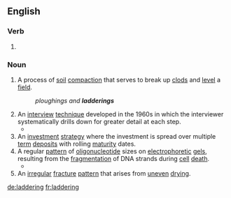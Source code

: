 ==English==

===Verb===
{{head|en|present participle}}

# {{present participle of|ladder|lang=en|nocat=1}}

===Noun===
{{en-noun}}

# {{context|agriculture|lang=en}} A process of [[soil]] [[compaction]] that serves to break up [[clods]] and [[level]] a [[field]].
#: ''ploughings and '''ladderings'''''
# An [[interview]] [[technique]] developed in the 1960s in which the interviewer systematically drills down for greater detail at each step.
#* {{quote-book|title=A Gentle Guide To Research Methods |author=Rugg, Gordon, ‎Petre, & Marian |year=2006 |page=127 |ISBN=0335219276 |passage=With upward '''laddering''' like this, you're going from the bottom of the hierarchy up towards the top, and what you'll typically find is that as you go up the number of branches decreases, so you'll keep hitting the same responses and the same high level goals and values eventually, more or less regardless of where you started from. }}
# An [[investment]] [[strategy]] where the investment is spread over multiple [[term]] [[deposit]]s with rolling [[maturity]] dates.
# A regular [[pattern]] of [[oligonucleotide]] sizes on [[electrophoretic]] [[gels]], resulting from the [[fragmentation]] of DNA strands during [[cell]] [[death]]. 
#* {{quote-book|title=Cell Engineering: Apoptosis |author=Mohamed Al-Rubeai & ‎Martin Fussenegger |year=2006  |page=116 |ISBN=1402022174 |passage=For example, tobacco cell cultures grown at 5oC, resulted in a loss of viability relative to control cells and exhibited DNA '''laddering''' (Koukalova et al., 1997). }}
# An [[irregular]] [[fracture]] [[pattern]] that arises from [[uneven]] [[drying]].



[[de:laddering]]
[[fr:laddering]]